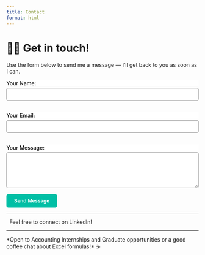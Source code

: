 ```yaml
---
title: Contact
format: html
---
```


# 📧📱 Get in touch!

Use the form below to send me a message — I'll get back to you as soon as I can.

```{=html}
<style>
  form label,
  form input,
  form textarea {
    color: #111;
    background-color: #fff;
  }

  @media (prefers-color-scheme: dark) {
    form label,
    form input,
    form textarea {
      color: #f0f0f0;
      background-color: #1e1e1e;
    }
  }

  input, textarea {
    border: 1px solid #888;
    padding: 8px;
    width: 100%;
    margin-top: 4px;
    margin-bottom: 16px;
    border-radius: 4px;
    box-sizing: border-box;
  }

  label {
    display: block;
    margin-top: 1em;
    font-weight: 500;
  }

  button {
    background-color: #00bfa5;
    color: white;
    padding: 10px 20px;
    border: none;
    border-radius: 5px;
    cursor: pointer;
    font-weight: bold;
  }

  button:hover {
    background-color: #009e88;
  }
</style>

<form action="https://formsubmit.co/el/sosili" method="POST">
  <label for="name">Your Name:</label>
  <input type="text" name="name" required>

  <label for="email">Your Email:</label>
  <input type="email" name="email" required>

  <label for="message">Your Message:</label>
  <textarea name="message" rows="5" required></textarea>

  <!-- Anti-spam fields -->
  <input type="text" name="_honey" style="display:none">
  <input type="hidden" name="_captcha" value="true">
  
  <button type="submit">Send Message</button>
</form>

```

---

<a href="https://www.linkedin.com/in/nicolas-m-02409916b/" target="_blank" style="text-decoration: none; color: inherit;">
  <span style="display: flex; align-items: center;">
    <i class="fab fa-linkedin" style="font-size: 20px; margin-right: 8px;"></i>
    Feel free to connect on LinkedIn!
  </span>
</a>

---
\*Open to Accounting Internships and Graduate opportunities or a good coffee chat about Excel formulas!\* ☕
